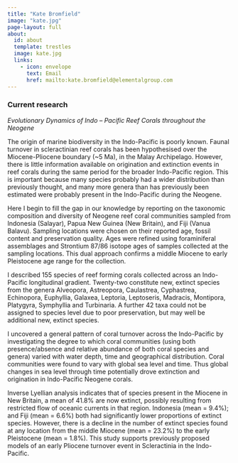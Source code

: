 ```yaml
---
title: "Kate Bromfield"
image: "kate.jpg"
page-layout: full
about:
  id: about
  template: trestles
  image: kate.jpg
  links:
    - icon: envelope
      text: Email
      href: mailto:kate.bromfield@elementalgroup.com
---
```


### Current research

*Evolutionary Dynamics of Indo – Pacific Reef Corals throughout the Neogene*

The origin of marine biodiversity in the Indo-Pacific is poorly known. Faunal turnover in scleractinian reef corals has been hypothesised over the Miocene-Pliocene boundary (~5 Ma), in the Malay Archipelago. However, there is little information available on origination and extinction events in reef corals during the same period for the broader Indo-Pacific region. This is important because many species probably had a wider distribution than previously thought, and many more genera than has previously been estimated were probably present in the Indo-Pacific during the Neogene.

Here I begin to fill the gap in our knowledge by reporting on the taxonomic composition and diversity of Neogene reef coral communities sampled from Indonesia (Salayar), Papua New Guinea (New Britain), and Fiji (Vanua Balavu). Sampling locations were chosen on their reported age, fossil content and preservation quality. Ages were refined using foraminiferal assemblages and Strontium 87/86 isotope ages of samples collected at the sampling locations. This dual approach confirms a middle Miocene to early Pleistocene age range for the collection.

I described 155 species of reef forming corals collected across an Indo-Pacific longitudinal gradient. Twenty-two constitute new, extinct species from the genera Alveopora, Astreopora, Caulastrea, Cyphastrea, Echinopora, Euphyllia, Galaxea, Leptoria, Leptoseris, Madracis, Montipora, Platygyra, Symphyllia and Turbinaria. A further 42 taxa could not be assigned to species level due to poor preservation, but may well be additional new, extinct species.

I uncovered a general pattern of coral turnover across the Indo-Pacific by investigating the degree to which coral communities (using both presence/absence and relative abundance of both coral species and genera) varied with water depth, time and geographical distribution. Coral communities were found to vary with global sea level and time. Thus global changes in sea level through time potentially drove extinction and origination in Indo-Pacific Neogene corals.

Inverse Lyellian analysis indicates that of species present in the Miocene in New Britain, a mean of 41.8% are now extinct, possibly resulting from restricted flow of oceanic currents in that region. Indonesia (mean = 9.4%); and Fiji (mean = 6.6%) both had significantly lower proportions of extinct species. However, there is a decline in the number of extinct species found at any location from the middle Miocene (mean = 23.2%) to the early Pleistocene (mean = 1.8%). This study supports previously proposed models of an early Pliocene turnover event in Scleractinia in the Indo-Pacific.